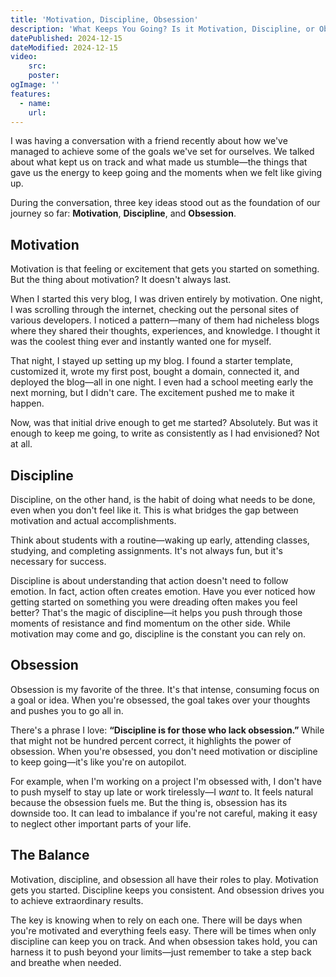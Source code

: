 ```yaml
---
title: 'Motivation, Discipline, Obsession'
description: 'What Keeps You Going? Is it Motivation, Discipline, or Obsession'
datePublished: 2024-12-15
dateModified: 2024-12-15
video:
    src: 
    poster: 
ogImage: ''
features:
  - name:
    url:
---
```


I was having a conversation with a friend recently about how we've managed to achieve some of the goals we've set for ourselves.
We talked about what kept us on track and what made us stumble—the things that gave us the energy to keep going and the moments when we felt like giving up.  

During the conversation, three key ideas stood out as the foundation of our journey so far: **Motivation**, **Discipline**, and **Obsession**.  

## **Motivation**  

Motivation is that feeling or excitement that gets you started on something. But the thing about motivation? It doesn't always last.  

When I started this very blog, I was driven entirely by motivation. One night, I was scrolling through the internet, checking out the personal sites of various
developers. I noticed a pattern—many of them had nicheless blogs where they shared their thoughts, experiences, and knowledge. I thought it was the coolest
thing ever and instantly wanted one for myself.  

That night, I stayed up setting up my blog. I found a starter template, customized it, wrote my first post, bought a domain, connected it, and deployed the
blog—all in one night. I even had a school meeting early the next morning, but I didn't care. The excitement pushed me to make it happen.  

Now, was that initial drive enough to get me started? Absolutely. But was it enough to keep me going, to write as consistently as I had envisioned? Not at all.  

## **Discipline**  

Discipline, on the other hand, is the habit of doing what needs to be done, even when you don't feel like it. This is what bridges the gap
between motivation and actual accomplishments.  

Think about students with a routine—waking up early, attending classes, studying, and completing assignments. It's not always fun, but it's necessary for success.  

Discipline is about understanding that action doesn't need to follow emotion. In fact, action often creates emotion. Have you ever noticed how getting
started on something you were dreading often makes you feel better? That's the magic of discipline—it helps you push through those moments of resistance
and find momentum on the other side. While motivation may come and go, discipline is the constant you can rely on.

## **Obsession**  

Obsession is my favorite of the three. It's that intense, consuming focus on a goal or idea. When you're obsessed, the goal takes over your thoughts
and pushes you to go all in.  

There's a phrase I love: **“Discipline is for those who lack obsession.”** While that might not be hundred percent correct, it highlights the power of obsession.
When you're obsessed, you don't need motivation or discipline to keep going—it's like you're on autopilot.  

For example, when I'm working on a project I'm obsessed with, I don't have to push myself to stay up late or work tirelessly—I *want* to. It feels
natural because the obsession fuels me. But the thing is, obsession has its downside too. It can lead to imbalance if you're not careful, making it easy to
neglect other important parts of your life.  

## **The Balance**  

Motivation, discipline, and obsession all have their roles to play. Motivation gets you started. Discipline keeps you consistent.
And obsession drives you to achieve extraordinary results.  

The key is knowing when to rely on each one. There will be days when you're motivated and everything feels easy.
There will be times when only discipline can keep you on track. And when obsession takes hold, you can harness it to push
beyond your limits—just remember to take a step back and breathe when needed.  
